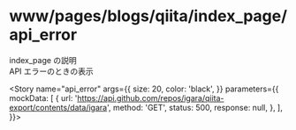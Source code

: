 
<Meta
  title="www/pages/blogs/qiita/index_page/api_error"
  component={BlogsQiitaIndexPage}
  decorators={[withMock]}
/>

# www/pages/blogs/qiita/index_page/api_error

index_page の説明  
API エラーのときの表示

<Story
  name="api_error"
  args={{
    size: 20,
    color: 'black',
  }}
  parameters={{
    mockData: [
      {
        url: 'https://api.github.com/repos/igara/qiita-export/contents/data/igara',
        method: 'GET',
        status: 500,
        response: null,
      },
    ],
  }}></Story>

<Source>
  <BlogsQiitaIndexPage />
</Source>

<Props story="api_error" />
